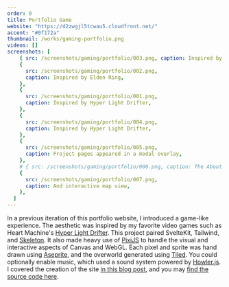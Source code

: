 ```yaml
---
order: 0
title: Portfolio Game
website: "https://d2zwgjl5tcwau5.cloudfront.net/"
accent: "#0f172a"
thumbnail: /works/gaming-portfolio.png
videos: []
screenshots: [
    { src: /screenshots/gaming/portfolio/003.png, caption: Inspired by Zelda },
    {
      src: /screenshots/gaming/portfolio/002.png,
      caption: Inspired by Elden Ring,
    },
    {
      src: /screenshots/gaming/portfolio/001.png,
      caption: Inspired by Hyper Light Drifter,
    },
    {
      src: /screenshots/gaming/portfolio/004.png,
      caption: Inspired by Hyper Light Drifter,
    },
    {
      src: /screenshots/gaming/portfolio/005.png,
      caption: Project pages appeared in a modal overlay,
    },
    # { src: /screenshots/gaming/portfolio/006.png, caption: The About page },
    {
      src: /screenshots/gaming/portfolio/007.png,
      caption: And interactive map view,
    },
  ]
---
```



In a previous iteration of this portfolio website, I introduced a game-like experience. The aesthetic was inspired by my favorite video games such as Heart Machine's [Hyper Light Drifter](https://www.heartmachine.com/hyper-light-drifter). This project paired SvelteKit, Tailwind, and [Skeleton](/works/skeleton-labs/skeleton). It also made heavy use of [PixiJS](https://pixijs.com/) to handle the visual and interactive aspects of Canvas and WebGL. Each pixel and sprite was hand drawn using [Aseprite](https://www.aseprite.org/), and the overworld generated using [Tiled](https://www.mapeditor.org/). You could optionally enable music, which used a sound system powered by [Howler.js](https://howlerjs.com/). I covered the creation of the site [in this blog post](https://dev.to/endigo9740/my-new-portfolio-3ke6), and you may [find the source code here](https://github.com/endigo9740/endigo-design/tree/v1).
